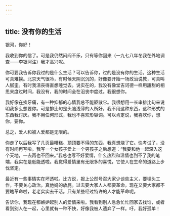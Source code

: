 ```yaml
---
---
---
```

title: 没有你的生活
---

银河，你好！

我收到你的信了。可是我仍然闷闷不乐，只有等你回来（一九七八年冬我在外地调查——李银河注）我才高兴呢。

你可要我告诉你我过的是什么生活？可以告诉你，过的是没有你的生活。这种生活可真难挨。北京天气很冷，有时候天阴沉沉的，好像要开始一场政治说教，可真叫人腻歪。有时我沮丧得直想睡觉去。说实在的，我没有像堂吉诃德一样用甜甜的相思来度过时间，我没有，我的时间全在沮丧中度过。我很想你。

我好像在挨牙痛，有一种抑郁的心情我总不能驱散它。我很想用一长串排比句来说明我多么想要你。可是排比句是头脑浅薄的人所好，我不用这种东西，这种形式的东西我讨厌。我不用任何形式，我也不喜欢形容词。可以肯定说，我喜欢你，想你，要你。

总之，爱人和被人爱都是无限的。

你走了以后我写了几页最糟糕、顶顶要不得的东西，我真想烧了它。快考试了，没有时间再写啦。我写一个女孩子爱上一个男孩子之后想道：“我要和他一起深入这个天地，一去再也不回来。”我总也写不好爱情，什么热烈和温情也到不了我的笔端，我实在是低能透啦。我觉得爱情里有无限多的喜悦，它使人在生命的道路上步伐坚定。

最近有一些事情实在坏透啦。比方说，报上公然号召大家少谈些主义，要埋头工作，不要关心政治。真他妈的放屁。过去要大家人人都要革命，现在又要大家都不要瞎革命啦，老老实实去干活。只有某些经过特许的人才能革命呢。

告诉你，我现在都嫉妒起别人的爱情来啦。我看到别人急急忙忙回家去找谁，或者看到别人在一起，心里就有一种不快，好像我被人遗弃了一样。吁，我好孤单！